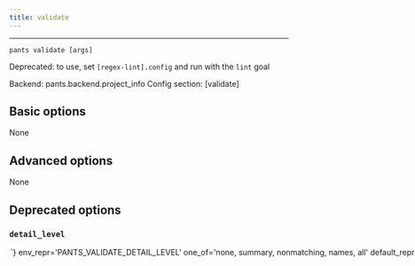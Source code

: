 ```yaml
---
title: validate
---
```



---

```
pants validate [args]
```

Deprecated: to use, set `[regex-lint].config` and run with the `lint` goal

Backend: <span className="color--primary">pants.backend.project_info</span>
Config section: <span className="color--primary">[validate]</span>

<span className={styles.options}>

## Basic options

None

## Advanced options

None

## Deprecated options


### `detail_level`

<Option
  cli_repr={`--validate-detail-level=<DetailLevel>`}
  env_repr='PANTS_VALIDATE_DETAIL_LEVEL'
  one_of='none, summary, nonmatching, names, all'
  default_repr={`nonmatching`}
  removal_version='2.11.0.dev0'
  removal_hint={'Use `[regex-lint].detail_level` instead, which behaves the same.'}
>

How much detail to emit to the console.

</Option>


</span>
